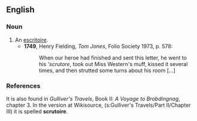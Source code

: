 ==English==

===Noun===
{{en-noun}}

# An [[escritoire]].
#*'''1749''', Henry Fielding, ''Tom Jones'', Folio Society 1973, p. 578:
#*:When our heroe had finished and sent this letter, he went to his '''scrutore'', took out Miss Western's muff, kissed  it several times, and then strutted some turns about his room [...]

===References===
It is also found in ''Gulliver's Travels'', Book II: ''A Voyage to Brobdingnag'', chapter 3.  In the version at Wikisource, (s:Gulliver's Travels/Part II/Chapter III) it is spelled '''scrutoire'''.